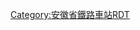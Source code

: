 {{Routemap
| title = 合肥站
| inline = <includeonly>yes</includeonly>
| map = 
CONTg\CONTg\\\~~ ~~[[合蚌客运专线]][[蚌埠南站]]方向
STRg\STRf!~STRc2\CONT3\STRc2\CONT3~~ ~~[[合肥北站]]方向
STR+c2\KRZ3+1o\STRc2!~STRc4\STR3+1\STRc4
STRc2\KRZ3+1o\STR+c2!~STRc4\STR3+1\STRc4\\
STRc2\STR3+1\STR+c2!~STRc4\KRZ3+1o\STRc4\\\\
STRc2\STR3+1\STRc2!~STRc4\KRZ3+1o\STR+c4\\\\CONTg\CONTg\~~ ~~[[淮南铁路]][[淮南站]]方向
STRc2\STR3+1\STRc2!~STRc4\STR3+1\STR+c4\STR\\STRc2\STR3+l\KRZu\KRZu\STR2+r\STRc3
CONTgq\STRfq\STRr+1\!~STRc4!~STRc2\STR3+1\STRc4\STR\STR\STRc2\STR3+1\STRc4\STRg\STRf\STRc1\STR2+4\STRc3\~~ ~~从[[桃花店站]]
CONTgq\STRfq\STRq!~STRc2\KRZq3+1o\STRq!~STRc4\STRq\KRZo\KRZo\STRr+1\STRc4\\STR\STR\\STRc1\STR+4\~~ ~~[[合武铁路|合武]][[合武铁路绕行线|绕行线]]上行线
CONTgq\STRq!~STRc2\KRZq3+1o\STRq!~STRc4\STRq\STRq\KRZo\KRZo\STRq\STRq\STRq\KRZu\KRZu\STRq\STRfq\KRZu\CONTfq~~ ~~合九铁路[[合肥东站]]方向
CONTgq!~STRc2\KRZq3+1o\STRq!~STRc4\STRq\STRq\STRq\KRZo\KRZo\STRq\STRq\STRq\KRZu\KRZu\STRq\STRgq\KRZu\CONTfq~~ ~~合九铁路[[九江站]]方向
\CONT1\STRc4\\\\\STR\STR\\\\STR\STR\\\STR\\~~ ~~往[[桃花店站]]
\\\\\STR\STR\\\STRc2\STR3\STR\\\STR
CONT2\STRc3\\\\\STR\STR\\STRc2\STR3+1\STRc4\STR\\\STR\~~ ~~合武绕行线[[长安集站]]方向
STRc1\STR2+4\STRc3\\\\STR\STR\STRc2\STR3+1\STRc4\STRc2\STR3\\\STR\
STRc1\STR2+4\STRc3\\\STR\STR+c2\STR3+1\STRc4\STRc2\STR3+1\STRc4\\\STR
\STRc1\STR2+4\STRc3\\STR+c2\KRZ3+1o\STRc4\STRc2\STR3+1\STRc4\\\\STR
\\STRc1\STR+4\STRc2\KRZ3+1o\STR+c4\STRc2\STR3+1\STRc4\\\\\STR
\\\STRg!~STRc2\STR3+1\STR+c4\STR\STR+1\STRc4\\\\\\STR
\\ENDEa\ABZg+1\STRc4\STR\STR\STR\\\\\\\STR
\\STR+c2\ABZg3\\STR\STR\STR\\\\\\\STR
\\ABZg+1\STR+c4\\STR\STR\STR\\\\\\STRc2\STR3
\\ENDEe\STR\\STR\STR\STR\\\\\STRc2\STR3+1\STRc4
\\STR2\STRc3\STR\STR\STR\\\\STRc2\STR3+1\STRc4
\STRc1\STR+4\STR\STR\STR\\\STRc2\STR3+1\STRc4
\STR\STR\STR\STR\\STRc2\STR3+1\STRc4
STR\STR\STR\STR\STRc2\STR3+1\STRc4
STR\STR\STR\STR+c2\ABZ1+3f\STRc4\
STR\STR\STR\ABZg+1\ENDEe!~STRc4\\
LSTR\\STR\STR\STR\STR\\\\\
STR2\STRc3\STR\STR\STR\STR\\\\\
STRc1\ABZ4+2f\STR+c3\STR\STR\STR\\\\\
ENDEe!~STRc1\ABZg+4\STR\STR\STR\\\\
ENDEa\ABZg2\STR+c3\STR\STR\\\\
STR2\STR+c1!~STRc3\ABZg+4\STR+c2\ABZg3\\\\
STRc1\ABZg+4\STR\ABZg+1\STR+c4\\\\
STR\ABZg2\ABZg3\STR\\\
STR\ABZg+1\ABZg+4\STR\\\
ABZg2\ABZg3\ABZg2\STR+c3\\\
ABZg+1\ABZg+4!~STRc2\ABZg3!~STRc1\ABZg+4\\\
STR\ABZg+1\STR+c2!~STRc4\ABZg3\\\
STR\ABZg2\ABZg+1!~STRc3\STR+c4\\\
STRc2\STR3!~STRc2\ABZg3!~STRc1\ABZg+4\STR\\\\
STR+1\STR+1!~STRc4\STR+c4\STR\STR\\\\
ABZg2\STR+c3\ABZg2\ABZg2!~STRc3\STR2!~STRc3\STRc3\\\
STRc2\ABZg3!~STRc1\ABZg+4\STR+c1\KRZ2+4!~STRc1\ABZ4+2f!~STRc1!~STRc3\ABZ4+2l!~STRc3\ABZq2!~STRc3\STR2+r!~STRc3\STRc3\
STRc2\STR3+1!~STRc2\STR3!~STRc2!~STRc4\STR3\STR\ABZg2!~STRc1\ABZ2+4g!~STRc1!~STRc3\STR2+4!~STRc1!~STRc3\STR2+4!~STRc1!~STRc3\STR2+4!~STRc1!~STRc3\STR2+4!~STRc3\STRc3\
STRc2\STR3+1!~STRc2\STR3+1!~STRc2!~STRc4\ABZ1+3f!~STRc4\STRc4\STR\STR!~STRc1\STR+4!~STRc1\ABZ4+2f!~STRc1\STR2+4!~STRc1!~STRc3\STR2+4!~STRc1!~STRc3\STR2+4!~STRc1!~STRc3\STR2+4!~STRc3\STRc3\
STR+1\STR+1!~STRc4\STR+1!~STRc4\ABZg2!~STRc4\STRc3\STR\STR\STR\STR!~STRc1\STR+4!~STRc1\STR2+4!~STRc1\STR2+4!~STRc1!~STRc3\STR2+4!~STRc1!~STRc3\STR2+4!~STRc3\STRc3
\STR\STR\STR\STR+c1\STR+4\STR\STR\STR\STR\STR\STRc1\STR+4!~STRc1\STR+4!~STRc1\STR+4!~STRc1\STR2+4\STRc3
\STR\STR\STR\STR\STR\STR\STR\STR\STR\STR\\STR\STR\STR\STRc1\STR+4
\STR\STR\STR\ENDEe\STR\STR\STR\ENDEe\STR\STR\\STR\STR\STR\\STR
\STR+BSr\STR\STR+BSl\BS\STR+BSr\STR\STR+BSl\BS\STR+BSr\STR+BSl\BS\STR+BSr\STR\STR+BSl\BS\STR+BSr
\STR+BSr\STR\STR+BSl\BS\STR+BSr\STR\STR+BSl\BS\STR+BSr\STR+BSl\BS\STR+BSr\STR\STR+BSl\BS\STR+BSr
\STR2\STR+c3\STR+BSl\ENDEa+BSar\STR\STR\STR\\STR\STR\\STR\STR\STR\\STR
\STRc1\ABZg+4\STR+BSl\STR+BSr\STR\STR\STR\STRc2\STR3\STR\\STR\STR\STR\STRc2\STR3
\\STR\STR+BSl\STR+BSr\STR\STR\STR!~STRc2\STR3+1\STRc24\STR3\STRc2\STR3!~STRc2\STR3!~STRc2\STR3!~STRc2\STR3+1\STRc4
\STR\STR\STR2\STR+c3\STR+c2\KRZ3+1\STRc24\STR3+1\STRc24\ABZ1+3f!~STRc2\ABZ3+1l!~STRc4!~STRc2\KRZq3+1!~STRc4\STRr+1!~STRc4\STRc4
STR2\STR2!~STRc3\STRc3!~STRc1\KRZ2+4\KRZ3+1\ABZg2!~STRc4\ABZ1+3f\STRc24\STR3+1!~STRc2\ABZ3+1g!~STRc4\STR+1!~STRc4\STRc4\
STRc1\ABZ4+2l!~STRc1\ABZ2+4r!~STRc3\ABZg+1!~STRc3\KRZ2+4\KRZ3+1\ABZg+4!~STRc2\ABZ3+1l!~STRc2\ABZ1+3r!~STRc4\STRc4\ENDEe\\
STRc1\STR+4!~STRc1\KRZ2+4\KRZ3+1\ABZg+4!~STRc2\KRZ3+1\STR+1!~STRc4\STRc4\\\
STR+c2\KRZ3+1\KRZ2+4\KRZ3+1\STR+c4\STR\\\
ABZg+1\STR+c2!~STRc4\KRZ3+1\ABZg+4\STR\STR\\\
STR\ABZg+1\ABZg2!~STRc4\STR2!~STRc3\STR2!~STRc3\STR2!~STRc3\STRc3\\
STR\STR\STR+c1\STR2+4!~STRc1\STR2+4!~STRc3!~STRc1\STR2+4!~STRc1!~STRc3\STR2+4!~STRc3\STRc3\
STR\STR2\STR2!~STRc3\STRc13\STR2+4!~STRc1\STR2+4!~STRc13\STR2+4!~STRc13\STR2+4!~STRc3\STRc3
\STR\STRc1\LSTR2+4!~STRc1\LSTR2+4\STRc1!~STRc3\STR2+4!~STRc1\ABZ4+2l!~STRc13\ABZq+4!~STRc13\ABZ2+4r\STRc3
\\STRg\\\\\STRc1\STRc1!~STR2+4\STR2+4!~STRc3\STRc13\STR2+4\STRc3
\\CONTf\\\\\\STRc1\LSTR2+4!~STRc1\LSTR2+4\STRc1\CONT4~~ ~~[[淮南铁路]][[芜湖站]]方向
}}<noinclude>
{{Rdt intro|[[合肥站]]}}
[[Category:安徽省鐵路車站RDT]]
</noinclude>